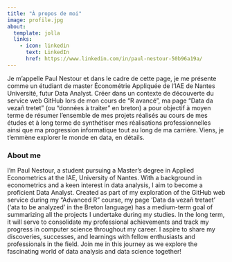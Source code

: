 ```yaml
---
title: "À propos de moi"
image: profile.jpg
about:
  template: jolla
  links:
    - icon: linkedin
      text: LinkedIn
      href: https://www.linkedin.com/in/paul-nestour-50b96a19a/
---
```


Je m'appelle Paul Nestour et dans le cadre de cette page, je me présente comme un étudiant de master Économétrie Appliquée de l'IAE de Nantes Université, futur Data Analyst. Créer dans un contexte de découverte du service web GitHub lors de mon cours de "R avancé", ma page "Data da vezañ tretet" (ou "données à traiter" en breton) a pour objectif à moyen terme de résumer l'ensemble de mes projets réalisés au cours de mes études et à long terme de synthétiser mes réalisations professionnelles ainsi que ma progression informatique tout au long de ma carrière. Viens, je t'emmène explorer le monde en data, en détails.

### About me

I'm Paul Nestour, a student pursuing a Master's degree in Applied Econometrics at the IAE, University of Nantes. With a background in econometrics and a keen interest in data analysis, I aim to become a proficient Data Analyst. Created as part of my exploration of the GitHub web service during my "Advanced R" course, my page 'Data da vezañ tretaet' ('ata to be analyzed' in the Breton language) has a medium-term goal of summarizing all the projects I undertake during my studies. In the long term, it will serve to consolidate my professional achievements and track my progress in computer science throughout my career. I aspire to share my discoveries, successes, and learnings with fellow enthusiasts and professionals in the field. Join me in this journey as we explore the fascinating world of data analysis and data science together!
